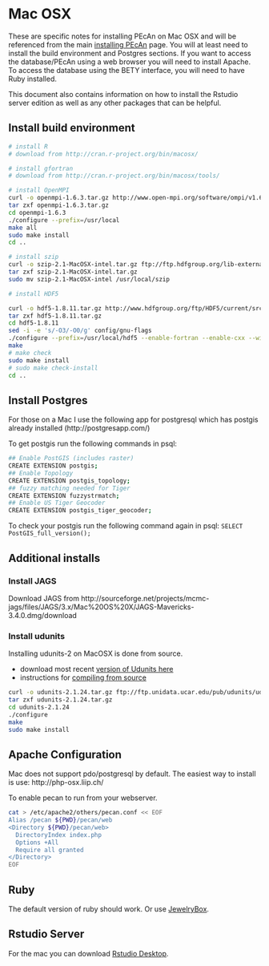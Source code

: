 # Mac OSX

These are specific notes for installing PEcAn on Mac OSX and will be referenced from the main [installing PEcAn](Installing-PEcAn) page. You will at least need to install the build environment and Postgres sections. If you want to access the database/PEcAn using a web browser you will need to install Apache. To access the database using the BETY interface, you will need to have Ruby installed.

This document also contains information on how to install the Rstudio server edition as well as any other packages that can be helpful.


## Install build environment

```bash
# install R
# download from http://cran.r-project.org/bin/macosx/

# install gfortran 
# download from http://cran.r-project.org/bin/macosx/tools/

# install OpenMPI
curl -o openmpi-1.6.3.tar.gz http://www.open-mpi.org/software/ompi/v1.6/downloads/openmpi-1.6.3.tar.gz
tar zxf openmpi-1.6.3.tar.gz
cd openmpi-1.6.3
./configure --prefix=/usr/local
make all
sudo make install
cd ..

# install szip
curl -o szip-2.1-MacOSX-intel.tar.gz ftp://ftp.hdfgroup.org/lib-external/szip/2.1/bin/szip-2.1-MacOSX-intel.tar.gz
tar zxf szip-2.1-MacOSX-intel.tar.gz
sudo mv szip-2.1-MacOSX-intel /usr/local/szip

# install HDF5

curl -o hdf5-1.8.11.tar.gz http://www.hdfgroup.org/ftp/HDF5/current/src/hdf5-1.8.11.tar.gz
tar zxf hdf5-1.8.11.tar.gz
cd hdf5-1.8.11
sed -i -e 's/-O3/-O0/g' config/gnu-flags 
./configure --prefix=/usr/local/hdf5 --enable-fortran --enable-cxx --with-szlib=/usr/local/szip
make
# make check
sudo make install
# sudo make check-install
cd ..
```

## Install Postgres

For those on a Mac I use the following app for postgresql which has
postgis already installed (http://postgresapp.com/)

To get postgis run the following commands in psql:

```bash
## Enable PostGIS (includes raster)
CREATE EXTENSION postgis;
## Enable Topology
CREATE EXTENSION postgis_topology;
## fuzzy matching needed for Tiger
CREATE EXTENSION fuzzystrmatch;
## Enable US Tiger Geocoder
CREATE EXTENSION postgis_tiger_geocoder;
```

To check your postgis run the following command again in psql: `SELECT PostGIS_full_version();`

## Additional installs


### Install JAGS

Download JAGS from http://sourceforge.net/projects/mcmc-jags/files/JAGS/3.x/Mac%20OS%20X/JAGS-Mavericks-3.4.0.dmg/download

### Install udunits

Installing udunits-2 on MacOSX is done from source.

* download most recent [version of Udunits here](http://www.unidata.ucar.edu/downloads/udunits/index.jsp)
* instructions for [compiling from source](http://www.unidata.ucar.edu/software/udunits/udunits-2/udunits2.html#Obtain)


```bash
curl -o udunits-2.1.24.tar.gz ftp://ftp.unidata.ucar.edu/pub/udunits/udunits-2.1.24.tar.gz
tar zxf udunits-2.1.24.tar.gz
cd udunits-2.1.24
./configure
make
sudo make install
```

## Apache Configuration

Mac does not support pdo/postgresql by default. The easiest way to install is use: http://php-osx.liip.ch/

To enable pecan to run from your webserver.
```bash
cat > /etc/apache2/others/pecan.conf << EOF
Alias /pecan ${PWD}/pecan/web
<Directory ${PWD}/pecan/web>
  DirectoryIndex index.php
  Options +All
  Require all granted
</Directory>
EOF
```

## Ruby

The default version of ruby should work. Or use [JewelryBox](https://jewelrybox.unfiniti.com/).

## Rstudio Server

For the mac you can download [Rstudio Desktop](http://www.rstudio.com/).
